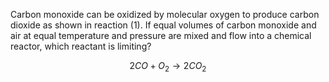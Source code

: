 
Carbon monoxide can be oxidized by molecular oxygen to produce carbon dioxide as shown in reaction (1). If equal volumes of carbon monoxide and air at equal temperature and pressure are mixed and flow into a chemical reactor, which reactant is limiting? 

$$
2 CO + O_2 \rightarrow 2 CO_2 \tag{1}
$$
